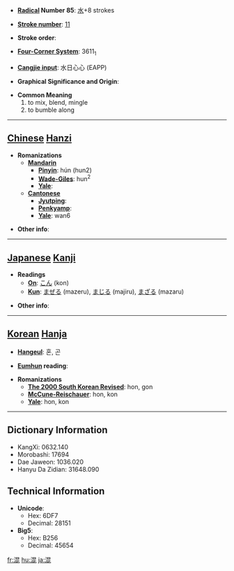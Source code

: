 * '''[[Wiktionary:Chinese radical index| Radical]] Number 85''': [[Wiktionary:Chinese radical index 水|水]]+8 strokes

* '''[[Wiktionary:Chinese total strokes index|Stroke number]]''': [[Wiktionary:Chinese total strokes index 11|11]]

* '''Stroke order''': 

* '''[[Wiktionary:Chinese four corner index|Four-Corner System]]''': 3611<sub>1</sub>

* '''[[Wiktionary:Chinese Cangjie index|Cangjie input]]''': 水日心心 (EAPP)

* '''Graphical Significance and Origin''': 

* '''Common Meaning'''
*#to mix, blend, mingle
*# to bumble along


----

== [[Chinese]] [[Hanzi]] ==

* '''Romanizations'''
** '''[[Mandarin]]'''
*** '''[[Pinyin]]''': hún (hun2)
*** '''[[Wade-Giles]]''': hun<sup>2</sup>
*** '''[[Yale]]''': 
** '''[[Cantonese]]'''
*** '''[[Jyutping]]''':
*** '''[[Penkyamp]]''': 
*** '''[[Yale]]''': wan6

* '''Other info''': 

----

== [[Japanese]] [[Kanji]] ==

* '''Readings'''
** '''[[On]]''': [[こん]] (kon)
** '''[[Kun]]''': [[まぜる]] (mazeru), [[まじる]] (majiru), [[まざる]] (mazaru)

* '''Other info''':  

----

== [[Korean]] [[Hanja]] ==

* '''[[Hangeul]]''': 혼, 곤

* '''[[Eumhun]] reading''': 

* '''Romanizations'''
** '''[[The 2000 South Korean Revised Romanization|The 2000 South Korean Revised]]''': hon, gon
** '''[[McCune-Reischauer]]''': hon, kon
** '''[[Yale]]''': hon, kon

----

== Dictionary Information ==

* KangXi: 0632.140
* Morobashi: 17694
* Dae Jaweon: 1036.020
* Hanyu Da Zidian: 31648.090

== Technical Information ==

* '''Unicode''':
** Hex: 6DF7
** Decimal: 28151
* '''Big5''':
** Hex: B256
** Decimal: 45654

[[fr:混]]
[[hu:混]]
[[ja:混]]